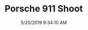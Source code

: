 ---
width: 1333
height: 2000
title: Porsche 911 Shoot
description: The camera used for the 911 magazine shoot.
date: 5/20/2019 9:34:10 AM
cameraMake: Sony
cameraModel: ILCE-7M3
lens: FE 24-105mm F4 G OSS
settingsfStop: f/4
settingsISO: ISO 6400
settingsShutter: 1/125
settingsFocalLength: 88 mm
---